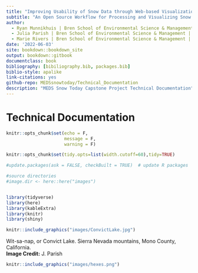 ```yaml
--- 
title: "Improving Usability of Snow Data through Web-based Visualizations and Tutorials"
subtitle: "An Open Source Workflow for Processing and Visualizing Snow Data"
author: 
  - Ryan Munnikhuis | Bren School of Environmental Science & Management | MEDS 2022
  - Julia Parish | Bren School of Environmental Science & Management | MEDS 2022
  - Marie Rivers | Bren School of Environmental Science & Management | MEDS 2022
date: '2022-06-03'
site: bookdown::bookdown_site
output: bookdown::gitbook
documentclass: book
bibliography: [bibiliography.bib, packages.bib]
biblio-style: apalike
link-citations: yes
github-repo: MEDSsnowtoday/Technical_Documentation
description: "MEDS Snow Today Capstone Project Technical Documentation"
---
```


# Technical Documentation {-}

```r
knitr::opts_chunk$set(echo = F,
                      message = F,
                      warning = F)

knitr::opts_chunk$set(tidy.opts=list(width.cutoff=60),tidy=TRUE)

#update.packages(ask = FALSE, checkBuilt = TRUE)  # update R packages

#source directories
#image.dir <- here::here("images")


library(tidyverse)
library(here)
library(kableExtra)
library(knitr)
library(shiny)


```



```r

knitr::include_graphics("images/ConvictLake.jpg")

```

Wit-sa-nap, or Convict Lake. Sierra Nevada mountains, Mono County, California. <br>
**Image Credit:** J. Parish


```r
knitr::include_graphics("images/hexes.png")
```


